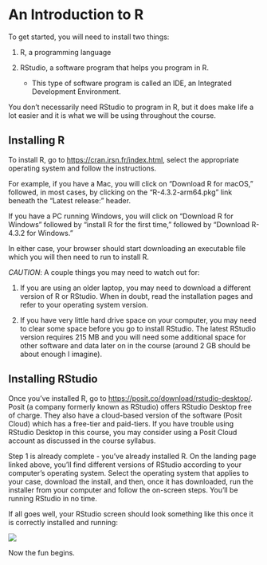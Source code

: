 # An Introduction to R

To get started, you will need to install two things:

1.  R, a programming language

2.  RStudio, a software program that helps you program in R.

    -   This type of software program is called an IDE, an Integrated Development Environment.

You don't necessarily need RStudio to program in R, but it does make life a lot easier and it is what we will be using throughout the course.

## Installing R

To install R, go to <https://cran.irsn.fr/index.html>, select the appropriate operating system and follow the instructions.

For example, if you have a Mac, you will click on "Download R for macOS," followed, in most cases, by clicking on the "R-4.3.2-arm64.pkg" link beneath the "Latest release:" header.

If you have a PC running Windows, you will click on "Download R for Windows" followed by "install R for the first time," followed by "Download R-4.3.2 for Windows."

In either case, your browser should start downloading an executable file which you will then need to run to install R.

*CAUTION*: A couple things you may need to watch out for:

1.  If you are using an older laptop, you may need to download a different version of R or RStudio. When in doubt, read the installation pages and refer to your operating system version.

2.  If you have very little hard drive space on your computer, you may need to clear some space before you go to install RStudio. The latest RStudio version requires 215 MB and you will need some additional space for other software and data later on in the course (around 2 GB should be about enough I imagine).

## Installing RStudio

Once you've installed R, go to <https://posit.co/download/rstudio-desktop/>. Posit (a company formerly known as RStudio) offers RStudio Desktop free of charge. They also have a cloud-based version of the software (Posit Cloud) which has a free-tier and paid-tiers. If you have trouble using RStudio Desktop in this course, you may consider using a Posit Cloud account as discussed in the course syllabus.

Step 1 is already complete - you've already installed R. On the landing page linked above, you'll find different versions of RStudio according to your computer's operating system. Select the operating system that applies to your case, download the install, and then, once it has downloaded, run the installer from your computer and follow the on-screen steps. You'll be running RStudio in no time.

If all goes well, your RStudio screen should look something like this once it is correctly installed and running:

![](docs/_main_files/figure-html/RStudio clean install.png)

Now the fun begins.
